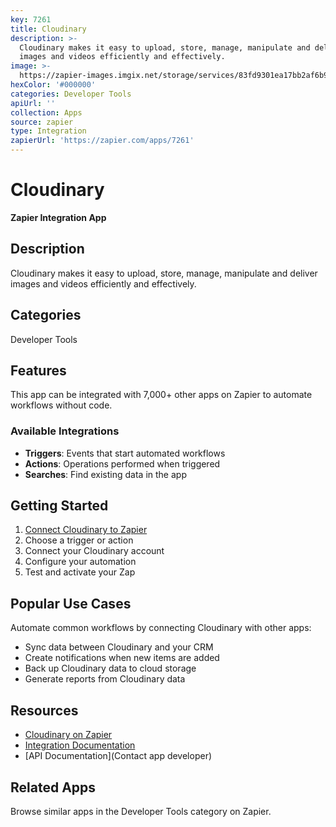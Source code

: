 ```yaml
---
key: 7261
title: Cloudinary
description: >-
  Cloudinary makes it easy to upload, store, manage, manipulate and deliver
  images and videos efficiently and effectively.
image: >-
  https://zapier-images.imgix.net/storage/services/83fd9301ea17bb2af6b92e841b282201.png?auto=format%2Ccompress&ixlib=python-3.0.0&q=50
hexColor: '#000000'
categories: Developer Tools
apiUrl: ''
collection: Apps
source: zapier
type: Integration
zapierUrl: 'https://zapier.com/apps/7261'
---
```

# Cloudinary

**Zapier Integration App**

## Description

Cloudinary makes it easy to upload, store, manage, manipulate and deliver images and videos efficiently and effectively.

## Categories

Developer Tools

## Features

This app can be integrated with 7,000+ other apps on Zapier to automate workflows without code.

### Available Integrations

- **Triggers**: Events that start automated workflows
- **Actions**: Operations performed when triggered
- **Searches**: Find existing data in the app

## Getting Started

1. [Connect Cloudinary to Zapier](https://zapier.com/apps/7261)
2. Choose a trigger or action
3. Connect your Cloudinary account
4. Configure your automation
5. Test and activate your Zap

## Popular Use Cases

Automate common workflows by connecting Cloudinary with other apps:

- Sync data between Cloudinary and your CRM
- Create notifications when new items are added
- Back up Cloudinary data to cloud storage
- Generate reports from Cloudinary data

## Resources

- [Cloudinary on Zapier](https://zapier.com/apps/7261)
- [Integration Documentation](https://zapier.com/apps/7261/integrations)
- [API Documentation](Contact app developer)

## Related Apps

Browse similar apps in the Developer Tools category on Zapier.

